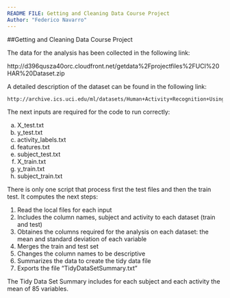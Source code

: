 ```yaml
---
README FILE: Getting and Cleaning Data Course Project
Author: "Federico Navarro"
---
```

##Getting and Cleaning Data Course Project

The data for the analysis has been collected in the following link: 

  http://d396qusza40orc.cloudfront.net/getdata%2Fprojectfiles%2FUCI%20HAR%20Dataset.zip 

A detailed description of the dataset can be found in the following link: 


	http://archive.ics.uci.edu/ml/datasets/Human+Activity+Recognition+Using+Smartphones

The next inputs are required for the code to run correctly: 

a. X_test.txt
b. y_test.txt	
c. activity_labels.txt
d. features.txt
e. subject_test.txt
f. X_train.txt
g. y_train.txt
h. subject_train.txt
	
There is only one script that process first the test files and then the train test. It computes the next steps: 

1. Read the local files for each input
2. Includes the column names, subject and activity to each dataset (train and test)
3. Obtaines the columns required for the analysis on each dataset: the mean and standard deviation of each variable
4. Merges the train and test set
5. Changes the column names to be descriptive
6. Summarizes the data to create the tidy data file
7. Exports the file "TidyDataSetSummary.txt" 

The Tidy Data Set Summary includes for each subject and each activity the mean of 85 variables. 

